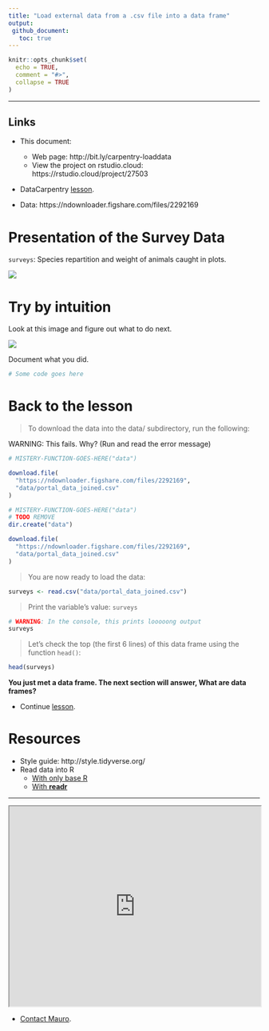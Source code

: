 ```yaml
---
title: "Load external data from a .csv file into a data frame"
output: 
 github_document:
   toc: true
---
```


```r
knitr::opts_chunk$set(
  echo = TRUE,
  comment = "#>",
  collapse = TRUE
)
```

---

## Links

* This document:
    * Web page: http://bit.ly/carpentry-loaddata
    * View the project on rstudio.cloud: https://rstudio.cloud/project/27503

* DataCarpentry [lesson](http://bit.ly/2GQue5W).

* Data: https://ndownloader.figshare.com/files/2292169

# Presentation of the Survey Data

`surveys`: Species repartition and weight of animals caught in plots.

![](https://i.imgur.com/SGqtN09.png)

# Try by intuition

Look at this image and figure out what to do next.

![](https://i.imgur.com/Sn3lNv2.png)

Document what you did.

```r
# Some code goes here

```

# Back to the lesson

> To download the data into the data/ subdirectory, run the following:

WARNING: This fails. Why? (Run and read the error message)

```r
# MISTERY-FUNCTION-GOES-HERE("data")

download.file(
  "https://ndownloader.figshare.com/files/2292169",
  "data/portal_data_joined.csv"
)
```

```r
# MISTERY-FUNCTION-GOES-HERE("data")
# TODO REMOVE
dir.create("data")

download.file(
  "https://ndownloader.figshare.com/files/2292169",
  "data/portal_data_joined.csv"
)
```

> You are now ready to load the data:

```r
surveys <- read.csv("data/portal_data_joined.csv")
```

> Print the variable's value: `surveys`

```r
# WARNING: In the console, this prints looooong output
surveys
```

> Let's check the top (the first 6 lines) of this data frame using the function `head()`:

```r
head(surveys)
```

__You just met a data frame. The next section will answer, What are data frames?__

* Continue [lesson](http://bit.ly/2GQue5W).

# Resources

* Style guide: http://style.tidyverse.org/
* Read data into R
    * [With only base R](https://goo.gl/99kJEX)
    * [With __readr__](https://goo.gl/vUJiHX)

---

<iframe src="https://todaysmeet.com/room/3261852/embed?type=live&hide_ui=0" height="400" width="100%"></iframe>

* [Contact Mauro](https://github.com/maurolepore).